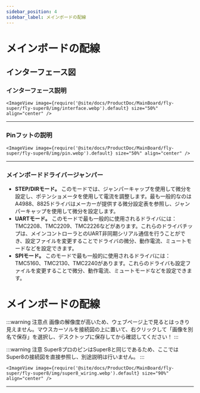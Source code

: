 ```yaml
---
sidebar_position: 4
sidebar_label: メインボードの配線
---
```


# メインボードの配線

## インターフェース図

### インターフェース説明

    <ImageView image={require('@site/docs/ProductDoc/MainBoard/fly-super/fly-super8/img/interface.webp').default} size="50%" align="center" />

----

### Pinフットの説明

    <ImageView image={require('@site/docs/ProductDoc/MainBoard/fly-super/fly-super8/img/pin.webp').default} size="50%" align="center" />

---

### メインボードドライバージャンパー

* **STEP/DIRモード。** このモードでは、ジャンパーキャップを使用して微分を設定し、ポテンショメータを使用して電流を調整します。最も一般的なのはA4988、8825ドライバはメーカーが提供する微分設定表を参照し、ジャンパーキャップを使用して微分を設定します。
* **UARTモード。** このモードで最も一般的に使用されるドライバには：TMC2208、TMC2209、TMC2226などがあります。これらのドライバチップは、メインコントローラとのUART非同期シリアル通信を行うことができ、設定ファイルを変更することでドライバの微分、動作電流、ミュートモードなどを設定できます。
* **SPIモード。** このモードで最も一般的に使用されるドライバには：TMC5160、TMC2130、TMC2240があります。これらのドライバも設定ファイルを変更することで微分、動作電流、ミュートモードなどを設定できます。

# メインボードの配線

:::warning 注意点
画像の解像度が高いため、ウェブページ上で見るとはっきり見えません。マウスカーソルを接続図の上に置いて、右クリックして「画像を別名で保存」を選択し、デスクトップに保存してから確認してください！
:::

:::warning 注意
Super8プロのピンはSuper8と同じであるため、ここではSuper8の接続図を直接参照し、別途説明は行いません。
:::

    <ImageView image={require('@site/docs/ProductDoc/MainBoard/fly-super/fly-super8/img/super8_wiring.webp').default} size="90%" align="center" />
----
